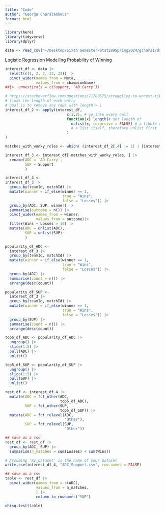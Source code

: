 ```yaml
---
title: "Code"
author: "George Charalambous"
format: html
---
```



```r
library(here)
library(tidyverse)
library(dplyr)

data <- read_csv("~/Desktop/Sixth Semester/Stat289Spring2024/gchar21/data/data_correct.csv")
```

Logistic Regression Modelling Probability of Winning 

```r
interest_df <- data |>
  select(c(1, 2, 7, 22, 23)) |>
  pivot_wider(names_from = Meta,
              values_from = championName) 
##|>  unnest(cols = c(Support, `AD Carry`))
```


```r
# https://stackoverflow.com/questions/71780575/struggling-to-unnest-tibble-dput-code-and-error-included-in-r
# finds the length of each entry
# goal is to remove any rows with length > 1
interest_df_2 <- apply(interest_df,
                            c(1,2), # go into every cell 
                            function(x) length(# get length of
                              unlist(x, recursive = FALSE) # a tibble cell is 
                              # a list itself, therefore unlist first
                            )
)

matches_with_wonky_roles <- which( (interest_df_2[,4] != 1) | (interest_df_2[,5] != 1) )

interest_df_3 <- interest_df[-matches_with_wonky_roles, ] |>
  rename(ADC = `AD Carry`,
         SUP = Support
         )
```


```r
interest_df_4 <- 
interest_df_3 |>
  group_by(teamId, matchId) |>
  mutate(winner = if_else(winner == 1,
                          true = "Wins",
                          false = "Losses")) |>
  group_by(ADC, SUP, winner) |>
  summarise(outcome = n()) |>
  pivot_wider(names_from = winner, 
              values_from = outcome)|>
  filter(Wins + Losses > 10) |>
  mutate(ADC = unlist(ADC),
         SUP = unlist(SUP)
         ) 
```

```r
popularity_df_ADC <- 
  interest_df_3 |>
  group_by(teamId, matchId) |>
  mutate(winner = if_else(winner == 1,
                          true = "Wins",
                          false = "Losses")) |>
  group_by(ADC) |>
  summarise(count = n()) |>
  arrange(desc(count))
```

```r
popularity_df_SUP <- 
  interest_df_3 |>
  group_by(teamId, matchId) |>
  mutate(winner = if_else(winner == 1,
                          true = "Wins",
                          false = "Losses")) |>
  group_by(SUP) |>
  summarise(count = n()) |>
  arrange(desc(count))
```

```r
top5_df_ADC <- popularity_df_ADC |>
  ungroup() |>
  slice(1:5) |>
  pull(ADC) |>
  unlist()
```

```r
top5_df_SUP <- popularity_df_SUP |>
  ungroup() |>
  slice(1:5) |>
  pull(SUP) |>
  unlist()
```

```r
rest_df <- interest_df_4 |>
  mutate(ADC = fct_other(ADC,
                         top5_df_ADC),
         SUP = fct_other(SUP,
                         top5_df_SUP)) |>
  mutate(ADC = fct_relevel(ADC,
                           "Other"),
         SUP = fct_relevel(SUP,
                           "Other"))
```

```r
## save as a csv
rest_df <- rest_df |>
  group_by(ADC, SUP) |>
  summarise(n_matches = sum(Losses) + sum(Wins))
```

```r
# Assuming 'my_dataset' is the name of your dataset
write.csv(interest_df_4, "ADC_Support.csv", row.names = FALSE)
```


```r
## save as a csv
table <- rest_df |>
  pivot_wider(names_from = c(ADC),
              values_from = n_matches, 
              ) |>
              column_to_rownames("SUP")
```

```r
chisq.test(table)
```



